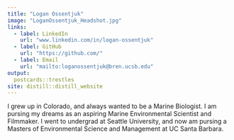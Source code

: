 ```yaml
---
title: "Logan Ossentjuk"
image: "LoganOssentjuk_Headshot.jpg"
links:
  - label: LinkedIn
    url: "www.linkedin.com/in/logan-ossentjuk"
  - label: GitHub
    url: "https://github.com/"
  - label: Email
    url: "mailto:loganossentjuk@bren.ucsb.edu"
output:
  postcards::trestles
site: distill::distill_website
---
```

 
I grew up in Colorado, and always wanted to be a Marine Biologist. I am pursing my dreams as an aspiring Marine Environmental Scientist and Filmmaker. I went to undergrad at Seattle University, and now am pursing a Masters of Environmental Science and Management at UC Santa Barbara. 
